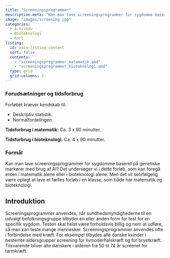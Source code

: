 ```yaml
---
title: "Screeningsprogrammer"
description-meta: "Kan man lave screeningsprogrammer for sygdomme baseret på genetiske markører med brug af AI? Det undersøger vi i dette forløb, som med fordel kan foregå i et samarbejde med bioteknologi."
image: "images/screening.jpg"
categories:
  - A-niveau
  - Bioteknologi
  - Kort
listing:
  id: main-listing-content
  sort: false
  contents:
    - "screeningsprogrammer_matematik.qmd"
    - "screeningsprogrammer_bioteknologi.qmd"
  type: grid
  grid-columns: 2
---
```




::: {.callout-caution collapse="true" appearance="minimal"}
### Forudsætninger og tidsforbrug
Forløbet kræver kendskab til:

+ Deskriptiv statistik.
+ Normalfordelingen.

**Tidsforbrug i matematik:** Ca. 3 x 90 minutter.

**Tidsforbrug i bioteknologi:** Ca. 4 x 90 minutter.

:::

::: {.purpose}

### Formål

Kan man lave screeningsprogrammer for sygdomme baseret på genetiske markører med brug af AI? Det undersøger vi i dette forløb, som kan foregå enten i matematik alene eller i bioteknologi alene. Men det vil selvfølgelig være oplagt at lave et fælles forløb i en klasse, som både har matematik og bioteknologi.

:::


## Introduktion

Screeningsprogrammer anvendes, når sundhedsmyndighederne til en udvalgt befolkningsgruppe tilbyder en eller anden form for test for en specifik sygdom. Testen skal helst være forholdsvis billig og nem at udføre, så man kan teste mange mennesker. Screeningsprogrammer anvendes ofte i forbindelse med kræft. For eksempel tilbydes alle danske kvinder i bestemte aldersgrupper screening for livmoderhalskræft og for brystkræft. Tilsvarende bliver alle danskere i alderen fra 50 til 74 år screenet for tarmkræft.



::: {#main-listing-content}
:::